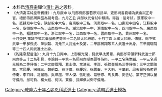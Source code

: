 {{Navbox
|name = 乾隆六十年乙卯恩科武殿試金榜
|title = 乾隆六十年（[[1795年]]）乙卯恩科武殿試金榜
|titlestyle = background-color:#FFD700;
|image =
|style = width:100%;text-align:center; 
|groupstyle = text-align:center; background-color:#FFD700;
|liststyle = text-align:center;
|state = {{{state<includeonly>|collapsed</includeonly>}}}
|group1 = 第一甲<br>賜武進士及第<br>共3名
|list1 = '''[[邸飛虎]]''' - '''[[陳崇韜]]''' - '''[[馮元 (乾隆進士)|馮　元]]'''

|group2 = 第二甲<br>賜武進士出身<br>共5名
|list2 = [[鄒鳳翔]] - [[葛士偉]] - [[常清元]] - [[李崑 (乾隆武進士)|李　崑]] - [[張聯奎]]

|group3 = 第三甲<br>賜同武進士出身<br>共24名
|list3 = [[關瑞龍]] - [[常國慶]] - [[宋槐三]] - [[魏朝臣]] - [[徐正偉]] - [[徐慶超]] - [[徐雲峯]] - [[王大魁]] - [[王萬齡]] - [[周天麗]]<br>[[李百祿]] - [[常履階]] - [[吳培超]] - [[宋人傑]] - [[張明臺]] - [[常懋修]] - [[馬長青]] - [[劉去玷]] - [[黨守正]] - [[邱可鈞]]<br>[[楊大經]] - [[何琪|何　琪]] - [[賈俊 (乾隆武進士)|賈　俊]] - [[孫煇|孫　煇]]<span style="color: #FFFFFF;"> - －－－ - －－－ - －－－ - －－－ - －－－ - －－－</span>

|belowstyle = text-align: center; background-color:#FFD700;
|below='''前一科：[[Template:乾隆五十八年癸丑科武殿試金榜|乾隆五十八年癸丑科]]　'''·'''　後一科：[[Template:嘉慶元年丙辰科武殿試金榜|嘉慶元年丙辰科]]'''<br>'''同科進士：[[Template:乾隆六十年乙卯恩科殿試金榜|乾隆六十年乙卯文恩科]]'''
}}
[[Category:乾隆六十年乙卯恩科武進士]]
<noinclude>[[Category:乾隆六十年乙卯恩科武進士| ]]
[[Category:清朝武進士模板]]
*本科爲[[乾隆帝|清高宗]]禪位[[嘉庆帝|清仁宗]]之恩科。
*<small>《大清高宗純皇帝實錄》：九月庚申    以刑部侍郎張若渟知武舉，吏部尚書劉墉為武會試正考官，禮部侍郎周興岱為副考官。九月乙丑    兵部以武會試中額請。得旨：這考試，漢軍取中一名，直隸取中七名，陝甘取中六名，廣東取中三名，河南取中一名，山東取中四名，江蘇取中一名，安徽取中一名，山西取中一名，湖北取中一中，湖南取中一名，四川取中一名，廣西取中一名，福建取中一名，浙江取中一名，江西取中一名，雲南取中一名，貴州取中一名。<br>十月癸巳    策試中式武舉邸飛虎等三十二名於太和殿前。十月丁酉    上御太和殿。傳臚。賜中式武舉一甲邸飛虎、陳崇韜、馮元三人武進士及第，二甲鄒鳳翔等五人武進士出身，三甲關瑞龍等二十四人同武進士出身。</small>
*<small>《乾隆帝起居注》：九月十九日丙申，上御紫光閣，閱武舉技勇畢，兵部即帶領新科武進士邸飛虎等三十二名引見，奉諭旨一甲第一名邸飛虎授為頭等侍衛，一甲二名陳崇韜、一甲三名馮元授為二等侍衛；二甲之鄒鳳翔、葛士偉、常清元、李崑、張聫奎授為三等侍衛；三甲之關瑞龍、常國慶、宋槐三、魏朝臣、徐正偉、徐慶超、徐雲峯、王大魁、王萬齡、周天麗授為藍翎侍衛，李百祿、常履階、吳培超、宋人傑、張明臺、常懋修、馬長青、劉去玷、黨守正俱以營守備用，邱可鈞、楊大經、何琪、賈俊、孫輝俱以衛守備用。</small>
</noinclude>